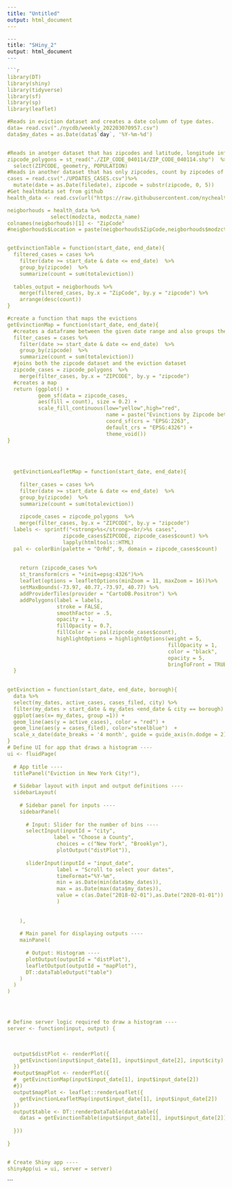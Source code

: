 ```yaml
---
title: "Untitled"
output: html_document
---
```



```r

---
title: "SHiny_2"
output: html_document
---

```r
library(DT)
library(shiny)
library(tidyverse)
library(sf)
library(sp)
library(leaflet)

#Reads in eviction dataset and creates a date column of type dates. 
data= read.csv("./nycdb/weekly_202203070957.csv")
data$my_dates = as.Date(data$`day`, '%Y-%m-%d')


#Reads in anotger dataset that has zipcodes and latitude, longitude information
zipcode_polygons = st_read("./ZIP_CODE_040114/ZIP_CODE_040114.shp")  %>%
  select(ZIPCODE, geometry, POPULATION)
#Reads in another dataset that has only zipcodes, count by zipcodes of the eviction table.
cases = read.csv("./UPDATES_CASES.csv")%>%
  mutate(date = as.Date(filedate), zipcode = substr(zipcode, 0, 5))
#Get healthdata set from github
health_data <- read.csv(url("https://raw.githubusercontent.com/nychealth/coronavirus-data/master/latest/last7days-by-modzcta.csv"))

neigborhouds = health_data %>%
              select(modzcta, modzcta_name)
colnames(neigborhouds)[1] <- "ZipCode"
#neigborhouds$Location = paste(neigborhouds$ZipCode,neigborhouds$modzcta_name, sep = "<br/>")


getEvinctionTable = function(start_date, end_date){
  filtered_cases = cases %>%
    filter(date >= start_date & date <= end_date)  %>%
    group_by(zipcode)  %>%
    summarize(count = sum(totaleviction)) 
  
  tables_output = neigborhouds %>%
    merge(filtered_cases, by.x = "ZipCode", by.y = "zipcode") %>%
    arrange(desc(count))
}

#create a function that maps the evictions
getEvinctionMap = function(start_date, end_date){
  #creates a dataframe between the given date range and also groups them by zipcode and and sums up the evictions
  filter_cases = cases %>%
    filter(date >= start_date & date <= end_date)  %>%
    group_by(zipcode)  %>%
    summarize(count = sum(totaleviction))
  #joins both the zipcode dataset and the eviction dataset
  zipcode_cases = zipcode_polygons  %>%
    merge(filter_cases, by.x = "ZIPCODE", by.y = "zipcode")
  #creates a map 
  return (ggplot() +
          geom_sf(data = zipcode_cases,
          aes(fill = count), size = 0.2) +
          scale_fill_continuous(low="yellow",high="red",
                                name = paste("Evinctions by Zipcode between", startDate, " and ", endDate)) +
                                coord_sf(crs = "EPSG:2263",
                                default_crs = "EPSG:4326") +
                                theme_void())
}

  
  

  getEvinctionLeafletMap = function(start_date, end_date){
    
    filter_cases = cases %>%
    filter(date >= start_date & date <= end_date)  %>%
    group_by(zipcode)  %>%
    summarize(count = sum(totaleviction))
    
    zipcode_cases = zipcode_polygons  %>%
    merge(filter_cases, by.x = "ZIPCODE", by.y = "zipcode")
  labels <- sprintf("<strong>%s</strong><br/>%s cases",
                  zipcode_cases$ZIPCODE, zipcode_cases$count) %>%
                  lapply(htmltools::HTML)
  pal <- colorBin(palette = "OrRd", 9, domain = zipcode_cases$count)
  
  
    return (zipcode_cases %>%
    st_transform(crs = "+init=epsg:4326")%>%
    leaflet(options = leafletOptions(minZoom = 11, maxZoom = 16))%>%
    setMaxBounds(-73.97, 40.77,-73.97, 40.77) %>%
    addProviderTiles(provider = "CartoDB.Positron") %>%
    addPolygons(label = labels,
                stroke = FALSE,
                smoothFactor = .5,
                opacity = 1,
                fillOpacity = 0.7,
                fillColor = ~ pal(zipcode_cases$count),
                highlightOptions = highlightOptions(weight = 5,
                                                    fillOpacity = 1,
                                                    color = "black",
                                                    opacity = 5,
                                                    bringToFront = TRUE)))
  }
 

getEvinction = function(start_date, end_date, borough){
  data %>% 
  select(my_dates, active_cases, cases_filed, city) %>% 
  filter(my_dates > start_date & my_dates <end_date & city == borough) %>% 
  ggplot(aes(x= my_dates, group =1)) +   
  geom_line(aes(y = active_cases), color = "red") + 
  geom_line(aes(y = cases_filed), color="steelblue")  + 
  scale_x_date(date_breaks = '4 month', guide = guide_axis(n.dodge = 2), date_labels = "%m-%y") 
}
# Define UI for app that draws a histogram ----
ui <- fluidPage(
  
  # App title ----
  titlePanel("Eviction in New York City!"),
  
  # Sidebar layout with input and output definitions ----
  sidebarLayout(
    
    # Sidebar panel for inputs ----
    sidebarPanel(
      
      # Input: Slider for the number of bins ----
      selectInput(inputId = "city", 
               label = "Choose a County", 
                choices = c("New York", "Brooklyn"), 
                plotOutput("distPlot")),
      
      sliderInput(inputId = "input_date", 
                label = "Scroll to select your dates",
                timeFormat="%Y-%m",
                min = as.Date(min(data$my_dates)),
                max = as.Date(max(data$my_dates)),
                value = c(as.Date("2018-02-01"),as.Date("2020-01-01"))
                )
      
      
    ),
    
    # Main panel for displaying outputs ----
    mainPanel(
      
      # Output: Histogram ----
      plotOutput(outputId = "distPlot"),
      leafletOutput(outputId = "mapPlot"),
      DT::dataTableOutput("table")
    )
  )
)




# Define server logic required to draw a histogram ----
server <- function(input, output) {
  
  

  output$distPlot <- renderPlot({
    getEvinction(input$input_date[1], input$input_date[2], input$city)
  })
  #output$mapPlot <- renderPlot({
  #  getEvinctionMap(input$input_date[1], input$input_date[2]) 
  #})
  output$mapPlot <- leaflet::renderLeaflet({
    getEvinctionLeafletMap(input$input_date[1], input$input_date[2]) 
  })
  output$table <- DT::renderDataTable(datatable({
    datas = getEvinctionTable(input$input_date[1], input$input_date[2])
    
  }))
  
}


# Create Shiny app ----
shinyApp(ui = ui, server = server)

```





```
